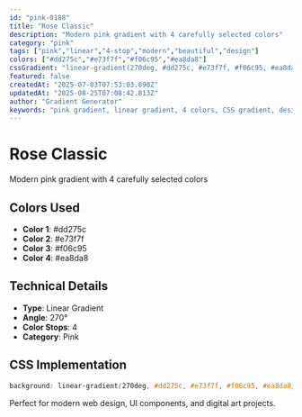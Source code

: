 ```yaml
---
id: "pink-0188"
title: "Rose Classic"
description: "Modern pink gradient with 4 carefully selected colors"
category: "pink"
tags: ["pink","linear","4-stop","modern","beautiful","design"]
colors: ["#dd275c","#e73f7f","#f06c95","#ea8da8"]
cssGradient: "linear-gradient(270deg, #dd275c, #e73f7f, #f06c95, #ea8da8)"
featured: false
createdAt: "2025-07-03T07:53:03.890Z"
updatedAt: "2025-08-25T07:08:42.813Z"
author: "Gradient Generator"
keywords: "pink gradient, linear gradient, 4 colors, CSS gradient, design, #dd275c, #e73f7f, #f06c95, #ea8da8"
---
```


# Rose Classic

Modern pink gradient with 4 carefully selected colors

## Colors Used
- **Color 1**: #dd275c
- **Color 2**: #e73f7f
- **Color 3**: #f06c95
- **Color 4**: #ea8da8

## Technical Details
- **Type**: Linear Gradient
- **Angle**: 270°
- **Color Stops**: 4
- **Category**: Pink

## CSS Implementation
```css
background: linear-gradient(270deg, #dd275c, #e73f7f, #f06c95, #ea8da8);
```

Perfect for modern web design, UI components, and digital art projects.
